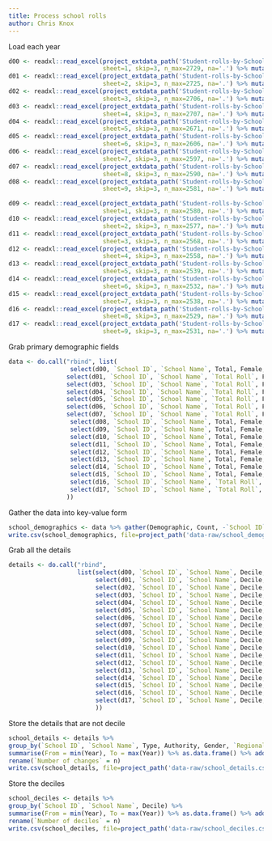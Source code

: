 ```yaml
---
title: Process school rolls
author: Chris Knox
---
```


Load each year

```r
d00 <- readxl::read_excel(project_extdata_path('Student-rolls-by-School-2000-2008b.xlsx'),
                          sheet=1, skip=3, n_max=2729, na='.') %>% mutate(Year=2000)
d01 <- readxl::read_excel(project_extdata_path('Student-rolls-by-School-2000-2008b.xlsx'),
                          sheet=2, skip=3, n_max=2725, na='.') %>% mutate(Year=2001)
d02 <- readxl::read_excel(project_extdata_path('Student-rolls-by-School-2000-2008b.xlsx'),
                          sheet=3, skip=3, n_max=2706, na='.') %>% mutate(Year=2002)
d03 <- readxl::read_excel(project_extdata_path('Student-rolls-by-School-2000-2008b.xlsx'),
                          sheet=4, skip=3, n_max=2707, na='.') %>% mutate(Year=2003)
d04 <- readxl::read_excel(project_extdata_path('Student-rolls-by-School-2000-2008b.xlsx'),
                          sheet=5, skip=3, n_max=2671, na='.') %>% mutate(Year=2004)
d05 <- readxl::read_excel(project_extdata_path('Student-rolls-by-School-2000-2008b.xlsx'),
                          sheet=6, skip=3, n_max=2606, na='.') %>% mutate(Year=2005)
d06 <- readxl::read_excel(project_extdata_path('Student-rolls-by-School-2000-2008b.xlsx'),
                          sheet=7, skip=3, n_max=2597, na='.') %>% mutate(Year=2006)
d07 <- readxl::read_excel(project_extdata_path('Student-rolls-by-School-2000-2008b.xlsx'),
                          sheet=8, skip=3, n_max=2590, na='.') %>% mutate(Year=2007)
d08 <- readxl::read_excel(project_extdata_path('Student-rolls-by-School-2000-2008b.xlsx'),
                          sheet=9, skip=3, n_max=2581, na='.') %>% mutate(Year=2008)

d09 <- readxl::read_excel(project_extdata_path('Student-rolls-by-School-2009-2017b.xlsx'),
                          sheet=1, skip=3, n_max=2580, na='.') %>% mutate(Year=2009)
d10 <- readxl::read_excel(project_extdata_path('Student-rolls-by-School-2009-2017b.xlsx'),
                          sheet=2, skip=3, n_max=2577, na='.') %>% mutate(Year=2010)
d11 <- readxl::read_excel(project_extdata_path('Student-rolls-by-School-2009-2017b.xlsx'),
                          sheet=3, skip=3, n_max=2568, na='.') %>% mutate(Year=2011)
d12 <- readxl::read_excel(project_extdata_path('Student-rolls-by-School-2009-2017b.xlsx'),
                          sheet=4, skip=3, n_max=2558, na='.') %>% mutate(Year=2012)
d13 <- readxl::read_excel(project_extdata_path('Student-rolls-by-School-2009-2017b.xlsx'),
                          sheet=5, skip=3, n_max=2539, na='.') %>% mutate(Year=2013)
d14 <- readxl::read_excel(project_extdata_path('Student-rolls-by-School-2009-2017b.xlsx'),
                          sheet=6, skip=3, n_max=2532, na='.') %>% mutate(Year=2014)
d15 <- readxl::read_excel(project_extdata_path('Student-rolls-by-School-2009-2017b.xlsx'),
                          sheet=7, skip=3, n_max=2538, na='.') %>% mutate(Year=2015)
d16 <- readxl::read_excel(project_extdata_path('Student-rolls-by-School-2009-2017b.xlsx'),
                          sheet=8, skip=3, n_max=2529, na='.') %>% mutate(Year=2016)
d17 <- readxl::read_excel(project_extdata_path('Student-rolls-by-School-2009-2017b.xlsx'),
                          sheet=9, skip=3, n_max=2531, na='.') %>% mutate(Year=2017)
```

Grab primary demographic fields

```r
data <- do.call("rbind", list(
                 select(d00, `School ID`, `School Name`, Total, Female, Male, `Māori`, Pasifika, Asian, MELAA, Other, `European/ Pākehā`, Year),
                select(d01, `School ID`, `School Name`, `Total Roll`, Female, Male, `Māori`, Pasifika, Asian, MELAA, Other, `European/ Pākehā`, Year) %>% rename(Total = `Total Roll`),
                select(d03, `School ID`, `School Name`, `Total Roll`, Female, Male, `Māori`, Pasifika, Asian, MELAA, Other, `European/ Pākehā`, Year) %>% rename(Total = `Total Roll`),
                select(d04, `School ID`, `School Name`, `Total Roll`, Female, Male, `Māori`, Pasifika, Asian, MELAA, Other, `European/ Pākehā`, Year) %>% rename(Total = `Total Roll`),
                select(d05, `School ID`, `School Name`, `Total Roll`, Female, Male, `Māori`, Pasifika, Asian, MELAA, Other, `European/ Pākehā`, Year) %>% rename(Total = `Total Roll`),
                select(d06, `School ID`, `School Name`, `Total Roll`, Female, Male, `Māori`, Pasifika, Asian, MELAA, Other, `European/ Pākehā`, Year) %>% rename(Total = `Total Roll`),
                select(d07, `School ID`, `School Name`, `Total Roll`, Female, Male, `Māori`, Pasifika, Asian, MELAA, Other, `European/ Pākehā`, Year) %>% rename(Total = `Total Roll`),
                 select(d08, `School ID`, `School Name`, Total, Female, Male, `Māori`, Pasifika, Asian, MELAA, Other, `European/ Pākehā`, Year),
                 select(d09, `School ID`, `School Name`, Total, Female, Male, `Māori`, Pasifika, Asian, MELAA, Other, `European/ Pākehā`, Year),
                 select(d10, `School ID`, `School Name`, Total, Female, Male, `Māori`, Pasifika, Asian, MELAA, Other, `European/ Pākehā`, Year),
                 select(d11, `School ID`, `School Name`, Total, Female, Male, `Māori`, Pasifika, Asian, MELAA, Other, `European/ Pākehā`, Year),
                 select(d12, `School ID`, `School Name`, Total, Female, Male, `Māori`, Pasifika, Asian, MELAA, Other, `European/ Pākehā`, Year),
                 select(d13, `School ID`, `School Name`, Total, Female, Male, `Māori`, Pasifika, Asian, MELAA, Other, `European/ Pākehā`, Year),
                 select(d14, `School ID`, `School Name`, Total, Female, Male, `Māori`, Pasifika, Asian, MELAA, Other, `European/ Pākehā`, Year),
                 select(d15, `School ID`, `School Name`, Total, Female, Male, `Māori`, Pasifika, Asian, MELAA, Other, `European/ Pākehā`, Year),
                 select(d16, `School ID`, `School Name`, `Total Roll`, Female, Male, `Māori`, Pasifika, Asian, MELAA, Other, `European/ Pākehā`, Year) %>% rename(Total = `Total Roll`),
                 select(d17, `School ID`, `School Name`, `Total Roll`, Female, Male, `Māori`, Pasifika, Asian, MELAA, Other, `European/ Pākehā`, Year) %>% rename(Total = `Total Roll`)
                ))
```

Gather the data into key-value form

```r
school_demographics <- data %>% gather(Demographic, Count, -`School ID`, -`School Name`, -Year)
write.csv(school_demographics, file=project_path('data-raw/school_demographics.csv'), row.names=FALSE)
```

Grab all the details

```r
details <- do.call("rbind",
                   list(select(d00, `School ID`, `School Name`, Decile, Type, Authority, Gender, `Regional Council`, `TA with Auckland Local Board`, Year),
                        select(d01, `School ID`, `School Name`, Decile, Type, Authority, Gender, `Regional Council`, `TA with Auckland Local Board`, Year),
                        select(d02, `School ID`, `School Name`, Decile, Type, Authority, Gender, `Regional Council`, `TA with Auckland Local Board`, Year),
                        select(d03, `School ID`, `School Name`, Decile, Type, Authority, Gender, `Regional Council`, `TA with Auckland Local Board`, Year),
                        select(d04, `School ID`, `School Name`, Decile, Type, Authority, Gender, `Regional Council`, `TA with Auckland Local Board`, Year),
                        select(d05, `School ID`, `School Name`, Decile, Type, Authority, Gender, `Regional Council`, `TA with Auckland Local Board`, Year),
                        select(d06, `School ID`, `School Name`, Decile, Type, Authority, Gender, `Regional Council`, `TA with Auckland Local Board`, Year),
                        select(d07, `School ID`, `School Name`, Decile, Type, Authority, Gender, `Regional Council`, `TA with Auckland Local Board`, Year),
                        select(d08, `School ID`, `School Name`, Decile, Type, Authority, Gender, `Regional Council`, `TA with Auckland Local Board`, Year),
                        select(d09, `School ID`, `School Name`, Decile, Type, Authority, Gender, `Regional Council`, `TA with Auckland Local Board`, Year),
                        select(d10, `School ID`, `School Name`, Decile, Type, Authority, Gender, `Regional Council`, `Territorial Authority`, Year) %>% rename(`TA with Auckland Local Board` = `Territorial Authority`),
                        select(d11, `School ID`, `School Name`, Decile, Type, Authority, Gender, `Regional Council`, `Territorial Authority`, Year) %>% rename(`TA with Auckland Local Board` = `Territorial Authority`),
                        select(d12, `School ID`, `School Name`, Decile, Type, Authority, Gender, `Regional Council`, `TA with Auckland Local Board`, Year),
                        select(d13, `School ID`, `School Name`, Decile, Type, Authority, Gender, `Regional Council`, `TA with Auckland Local Board`, Year),
                        select(d14, `School ID`, `School Name`, Decile, Type, Authority, Gender, `Regional Council`, `TA with Auckland Local Board`, Year),
                        select(d15, `School ID`, `School Name`, Decile, Type, Authority, Gender, `Regional Council`, `Territorial Authority`, Year) %>% rename(`TA with Auckland Local Board` = `Territorial Authority`),
                        select(d16, `School ID`, `School Name`, Decile, Type, Authority, Gender, `Regional Council`, `TA with Auckland Local Board`, Year),
                        select(d17, `School ID`, `School Name`, Decile, Type, Authority, Gender, `Regional Council`, `TA with Auckland Local Board`, Year)
                        )) 

```

Store the details that are not decile

```r

school_details <- details %>%
group_by(`School ID`, `School Name`, Type, Authority, Gender, `Regional Council`, `TA with Auckland Local Board`) %>%
summarise(From = min(Year), To = max(Year)) %>% as.data.frame() %>% add_count(`School Name`) %>%
rename(`Number of changes` = n)
write.csv(school_details, file=project_path('data-raw/school_details.csv'), row.names=FALSE)
```

Store the deciles

```r
school_deciles <- details %>%
group_by(`School ID`, `School Name`, Decile) %>%
summarise(From = min(Year), To = max(Year)) %>% as.data.frame() %>% add_count(`School Name`) %>%
rename(`Number of deciles` = n)
write.csv(school_deciles, file=project_path('data-raw/school_deciles.csv'), row.names=FALSE)
```




